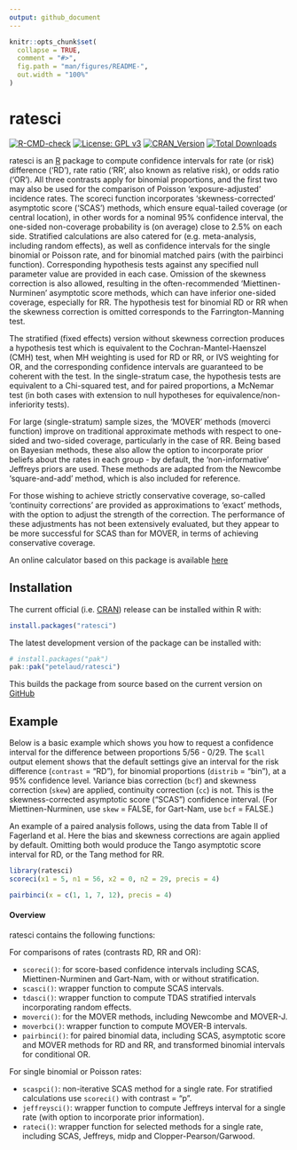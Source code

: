 ```yaml
---
output: github_document
---
```


<!-- README.md is generated from README.Rmd. Please edit that file -->

```r
knitr::opts_chunk$set(
  collapse = TRUE,
  comment = "#>",
  fig.path = "man/figures/README-",
  out.width = "100%"
)
```

# ratesci

<!-- badges: start -->
[![R-CMD-check](https://github.com/petelaud/ratesci/actions/workflows/R-CMD-check.yaml/badge.svg)](https://github.com/petelaud/ratesci/actions/workflows/R-CMD-check.yaml)
[![License: GPL v3](https://img.shields.io/badge/License-GPLv3-blue.svg)](https://www.gnu.org/licenses/gpl-3.0)
[![CRAN_Version](https://www.r-pkg.org/badges/version/ratesci)](https://cran.r-project.org/package=ratesci)
[![Total Downloads](https://cranlogs.r-pkg.org/badges/grand-total/ratesci)](https://cranlogs.r-pkg.org/badges/grand-total/ratesci)
<!-- badges: end -->

ratesci is an [R](https://www.r-project.org) package to compute confidence intervals for rate (or risk) difference ('RD'), rate ratio ('RR', also known as relative risk), or odds ratio ('OR'). All three contrasts apply for binomial proportions, and the first two may also be used for the comparison of Poisson 'exposure-adjusted' incidence rates. The scoreci function incorporates 'skewness-corrected' asymptotic score ('SCAS') methods, which ensure equal-tailed coverage (or central location), in other words for a nominal 95% confidence interval, the one-sided non-coverage probability is (on average) close to 2.5% on each side. Stratified calculations are also catered for (e.g. meta-analysis, including random effects), as well as confidence intervals for the single binomial or Poisson rate, and for binomial matched pairs (with the pairbinci function).  Corresponding hypothesis tests against any specified null parameter value are provided in each case.  Omission of the skewness correction is also allowed, resulting in the often-recommended 'Miettinen-Nurminen' asymptotic score methods, which can have inferior one-sided coverage, especially for RR. The hypothesis test for binomial RD or RR when the skewness correction is omitted corresponds to the Farrington-Manning test. 

The stratified (fixed effects) version without skewness correction produces a hypothesis test which is equivalent to the Cochran-Mantel-Haenszel (CMH) test, when MH weighting is used for RD or RR, or IVS weighting for OR, and the corresponding confidence intervals are guaranteed to be coherent with the test. In the single-stratum case, the hypothesis tests are equivalent to a Chi-squared test, and for paired proportions, a McNemar test (in both cases with extension to null hypotheses for equivalence/non-inferiority tests).

For large (single-stratum) sample sizes, the 'MOVER' methods (moverci function) improve on traditional approximate methods with respect to one-sided and two-sided coverage, particularly in the case of RR. Being based on Bayesian methods, these also allow the option to incorporate prior beliefs about the rates in each group - by default, the 'non-informative' Jeffreys priors are used. These methods are adapted from the Newcombe 'square-and-add' method, which is also included for reference.

For those wishing to achieve strictly conservative coverage, so-called 'continuity corrections' are provided as approximations to 'exact' methods, with the option to adjust the strength of the correction. The performance of these adjustments has not been extensively evaluated, but they appear to be more successful for SCAS than for MOVER, in terms of achieving conservative coverage. 

An online calculator based on this package is available [here](https://ssu.shef.ac.uk/ratesci/calc.php)


## Installation

The current official (i.e. [CRAN](https://CRAN.R-project.org/package=ratesci)) release can be installed within R with:

``` r
install.packages("ratesci")
```

The latest development version of the package can be installed with:

``` r
# install.packages("pak")
pak::pak("petelaud/ratesci")
```

This builds the package from source based on the current version on [GitHub](https://github.com/petelaud/ratesci)

## Example

Below is a basic example which shows you how to request a confidence interval for the difference between proportions 5/56 - 0/29. The `$call` output element shows that the default settings give an interval for the risk difference (`contrast` = "RD"), for binomial proportions (`distrib` = "bin"), at a 95% confidence level. Variance bias correction (`bcf`) and skewness correction (`skew`) are applied, continuity correction (`cc`) is not. This is the skewness-corrected asymptotic score ("SCAS") confidence interval. (For Miettinen-Nurminen, use `skew` = FALSE, for Gart-Nam, use `bcf` = FALSE.)

An example of a paired analysis follows, using the data from Table II of Fagerland et al. Here the bias and skewness corrections are again applied by default. Omitting both would produce the Tango asymptotic score interval for RD, or the Tang method for RR.

```r
library(ratesci)
scoreci(x1 = 5, n1 = 56, x2 = 0, n2 = 29, precis = 4)

pairbinci(x = c(1, 1, 7, 12), precis = 4)
```


#### Overview

ratesci contains the following functions:

For comparisons of rates (contrasts RD, RR and OR):

* `scoreci()`: for score-based confidence intervals including SCAS, Miettinen-Nurminen and Gart-Nam, with or without stratification.
* `scasci()`: wrapper function to compute SCAS intervals.
* `tdasci()`: wrapper function to compute TDAS stratified intervals incorporating random effects.
* `moverci()`: for the MOVER methods, including Newcombe and MOVER-J.
* `moverbci()`: wrapper function to compute MOVER-B intervals.
* `pairbinci()`: for paired binomial data, including SCAS, asymptotic score and MOVER methods for RD and RR, and transformed binomial intervals for conditional OR.

For single binomial or Poisson rates:

* `scaspci()`: non-iterative SCAS method for a single rate. For stratified calculations use `scoreci()` with contrast = "p".
* `jeffreysci()`: wrapper function to compute Jeffreys interval for a single rate (with option to incorporate prior information).
* `rateci()`: wrapper function for selected methods for a single rate, including SCAS, Jeffreys, midp and Clopper-Pearson/Garwood.

